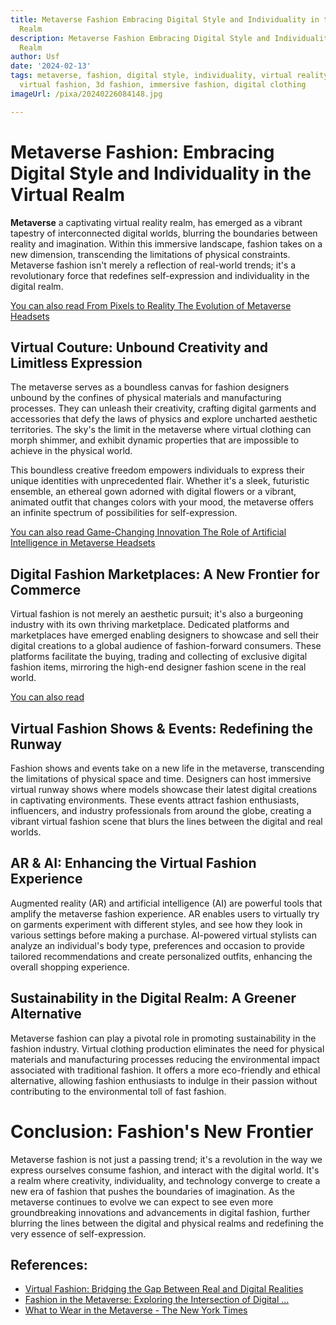 ```yaml
---
title: Metaverse Fashion Embracing Digital Style and Individuality in the Virtual
  Realm
description: Metaverse Fashion Embracing Digital Style and Individuality in the Virtual
  Realm
author: Usf
date: '2024-02-13'
tags: metaverse, fashion, digital style, individuality, virtual reality, digital fashion,
  virtual fashion, 3d fashion, immersive fashion, digital clothing
imageUrl: /pixa/20240226084148.jpg

---
```

# Metaverse Fashion: Embracing Digital Style  and Individuality in  the Virtual Realm

**Metaverse** a captivating virtual reality realm, has emerged as a vibrant tapestry of interconnected digital worlds, blurring the boundaries between  reality and imagination. Within this immersive landscape, fashion takes on a new dimension, transcending the limitations of physical constraints. Metaverse fashion isn't merely a reflection of real-world trends; it's a  revolutionary force that redefines  self-expression and individuality in the digital realm.

[You can  also read From Pixels  to Reality The Evolution of  Metaverse Headsets](From%20Pixels%20to%20Reality%20The%20Evolution%20of%20Metaverse%20Headsets)


## Virtual Couture: Unbound Creativity and Limitless Expression

The metaverse serves as a boundless canvas  for  fashion designers  unbound by the confines of physical materials and manufacturing processes. They can  unleash their creativity, crafting digital garments and accessories  that defy the laws of physics and explore uncharted aesthetic territories.  The sky's the limit in the metaverse where virtual clothing can morph shimmer, and exhibit dynamic properties that are  impossible to achieve in the physical world.

This boundless creative freedom empowers individuals to express their unique identities with  unprecedented flair. Whether it's a sleek, futuristic ensemble, an ethereal gown adorned with digital flowers  or a vibrant, animated outfit that changes colors with your mood, the metaverse offers an infinite spectrum of possibilities for self-expression.

[You can also read Game-Changing  Innovation The Role  of Artificial Intelligence in  Metaverse  Headsets](Game-Changing%20Innovation%20The%20Role%20of%20Artificial%20Intelligence%20in%20Metaverse%20Headsets)


## Digital Fashion Marketplaces: A New Frontier for Commerce

Virtual fashion is not  merely an aesthetic pursuit; it's also a  burgeoning industry with its own thriving marketplace. Dedicated platforms and marketplaces have emerged enabling designers to showcase and sell  their digital creations to a global audience of fashion-forward consumers. These  platforms facilitate the buying, trading and collecting of exclusive  digital fashion items, mirroring the high-end designer fashion scene in the real world.

[You can also read  ]()


## Virtual Fashion Shows & Events: Redefining the Runway

Fashion shows and events take on a new life in the  metaverse, transcending the limitations  of physical space and time. Designers can host immersive virtual runway shows where models showcase their latest  digital creations in captivating environments. These events attract fashion enthusiasts,  influencers, and industry professionals from around the globe, creating a vibrant virtual fashion scene  that  blurs the lines  between the digital and  real worlds.

## AR & AI: Enhancing the Virtual Fashion Experience

Augmented reality (AR) and artificial intelligence (AI) are powerful tools that amplify the metaverse fashion experience. AR enables users to  virtually try  on garments experiment with different styles, and see how they look in various settings before making  a purchase.  AI-powered virtual stylists can  analyze an individual's body type, preferences and occasion to provide tailored recommendations and create personalized outfits, enhancing the overall shopping experience.

## Sustainability in the Digital Realm: A Greener Alternative

Metaverse  fashion can play  a pivotal role in promoting sustainability in the fashion industry. Virtual clothing production eliminates the need for physical materials and manufacturing processes  reducing the environmental  impact associated with  traditional fashion. It offers  a more eco-friendly and ethical alternative, allowing fashion enthusiasts  to indulge in their passion without contributing to the environmental toll of fast fashion.

# Conclusion: Fashion's New Frontier

Metaverse fashion is not just a passing trend; it's  a revolution in the way we express ourselves consume fashion, and interact with the  digital world. It's a realm where creativity, individuality, and  technology converge to create a new era of fashion that pushes the boundaries of imagination.  As  the metaverse continues to evolve  we can expect  to see even more groundbreaking innovations and  advancements  in  digital fashion, further blurring the lines between the digital and physical realms and redefining the very essence  of self-expression.

## References:
- [Virtual Fashion: Bridging the Gap Between Real and Digital Realities](https://medium.com/@shaharin1811/virtual-fashion-bridging-the-gap-between-real-and-digital-realities-29441bf2403f)
- [Fashion in the Metaverse: Exploring the Intersection of Digital ...](https://bootcamp.uxdesign.cc/fashion-in-the-metaverse-exploring-the-intersection-of-digital-fashion-ar-and-ai-b378e0812580)
- [What to Wear in the Metaverse - The New York Times](https://www.nytimes.com/2022/01/20/style/metaverse-fashion.html)
